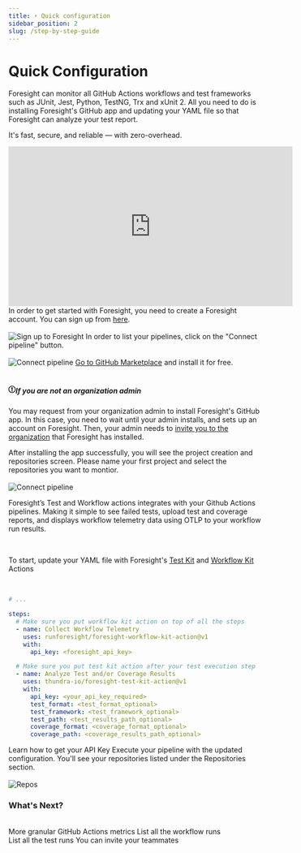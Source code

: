 ```yaml
---
title: ⚡️ Quick configuration
sidebar_position: 2
slug: /step-by-step-guide
---
```


# Quick Configuration


Foresight can monitor all GitHub Actions workflows and test frameworks such as JUnit, Jest, Python, TestNG, Trx and xUnit 2. 
All you need to do is installing Foresight's GitHub app and updating your YAML file so that Foresight can analyze your test report.  

It's fast, secure, and reliable — with zero-overhead.

<Container>
  <Step step="🚀" stepHeader="Quick onboarding video">
    <iframe width="560" height="315" src="https://www.youtube.com/embed/rBciUV8BX7w" title="YouTube video player" frameborder="0" allow="accelerometer; autoplay; clipboard-write; encrypted-media; gyroscope; picture-in-picture" allowfullscreen></iframe>
  </Step>
  <Step step="1" stepHeader="Create an account">
    In order to get started with Foresight, you need to create a Foresight account. You can sign up from <a href="https://foresight.thundra.io/signup">here</a>.
    <br /><br />
    <img src="img/configuration/ST-Sign-up.png" alt="Sign up to Foresight" />
  </Step>
  <Step step="2" stepHeader="Start connecting pipeline">
    In order to list your pipelines, click on the "Connect pipeline" button.  
    <br /><br />
    <img src="img/configuration/Step1Connect.jpg" alt="Connect pipeline" />
  </Step>
  <Step step="3" stepHeader="Install Foresight's GitHub app">
    <a href="https://github.com/marketplace/thundra-foresight">Go to GitHub Marketplace</a> and install it for free.
    <br /><br />
    <div class="admonition admonition-warning alert alert--warning">
      <div class="admonition-heading">
        <h5><span class="admonition-icon"><svg xmlns="http://www.w3.org/2000/svg" width="14" height="16" viewBox="0 0 14 16"><path fill-rule="evenodd" d="M7 2.3c3.14 0 5.7 2.56 5.7 5.7s-2.56 5.7-5.7 5.7A5.71 5.71 0 0 1 1.3 8c0-3.14 2.56-5.7 5.7-5.7zM7 1C3.14 1 0 4.14 0 8s3.14 7 7 7 7-3.14 7-7-3.14-7-7-7zm1 3H6v5h2V4zm0 6H6v2h2v-2z"></path></svg></span>If you are not an organization admin</h5></div>
        <div class="admonition-content">
          <p>
              You may request from your organization admin to install Foresight's GitHub app. In this case, you need 
              to wait until your admin installs, and sets up an account on Foresight. 
              Then, your admin needs to <a href="/features/team-management">invite you to the organization</a> that Foresight has installed.
          </p>
        </div>
      </div>
  </Step>
  <Step step="4" stepHeader="Choose repositories to watch">
    After installing the app successfully, you will see the project creation and repositories screen. 
    Please name your first project and select the repositories you want to montior.
    <br /><br />
    <img src="img/configuration/Step4-ChooseRepo.png" alt="Connect pipeline" />
  </Step>
  <Step step="5" stepHeader="Add Foresight’s GitHub actions (optional)">
    <p>Foresight’s Test and Workflow actions integrates with your Github Actions pipelines. Making it simple to see failed tests, upload test and coverage reports, 
      and displays workflow telemetry data using OTLP to your workflow run results.</p>
    <br />
    <p>To start, update your YAML file with Foresight's <a href="/advanced-configuration/test-kit">Test Kit</a> and <a href="/advanced-configuration/workflow-kit">Workflow Kit</a> Actions</p>
    <br />   


```yaml
# ...

steps:
  # Make sure you put workflow kit action on top of all the steps 
  - name: Collect Workflow Telemetry
    uses: runforesight/foresight-workflow-kit-action@v1
    with:
      api_key: <foresight_api_key>

  # Make sure you put test kit action after your test execution step 
  - name: Analyze Test and/or Coverage Results
    uses: thundra-io/foresight-test-kit-action@v1
    with:
      api_key: <your_api_key_required>
      test_format: <test_format_optional>
      test_framework: <test_framework_optional>
      test_path: <test_results_path_optional>
      coverage_format: <coverage_format_optional>
      coverage_path: <coverage_results_path_optional>
```

  <Card title="Get your API key" target="/how-to/get-api-key">
    Learn how to get your API Key
  </Card>
  </Step>
  <Step step="6" stepHeader="Start monitoring">
    Execute your pipeline with the updated configuration. You'll see your repositories listed under the Repositories section. 
    <br /><br />
    <img src="img/configuration/CIMonitoring-Repos.png" alt="Repos" />
  </Step>
  <br/>
  <h3>What's Next?</h3>
  <br/>
  <div className="w-full cols-2">
    <Card title="Highlights" target="/features/highlights">
      More granular GitHub Actions metrics
    </Card>
    <Card title="Workflow Runs" target="/features/workflow-runs">
      List all the workflow runs 
    </Card>
  </div>
  <div className="w-full cols-2">
    <Card title="Test Runs" target="/features/test-runs">
      List all the test runs
    </Card>
    <Card title="Collaborate" target="/features/team-management">
      You can invite your teammates
    </Card>
  </div>
</Container> 


